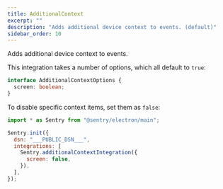 ```yaml
---
title: AdditionalContext
excerpt: ""
description: "Adds additional device context to events. (default)"
sidebar_order: 10
---
```


Adds additional device context to events.

This integration takes a number of options, which all default to `true`:

```typescript
interface AdditionalContextOptions {
  screen: boolean;
}
```

To disable specific context items, set them as `false`:


```javascript
import * as Sentry from "@sentry/electron/main";

Sentry.init({
  dsn: "___PUBLIC_DSN___",
  integrations: [
    Sentry.additionalContextIntegration({
      screen: false,
    }),
  ],
});
```
